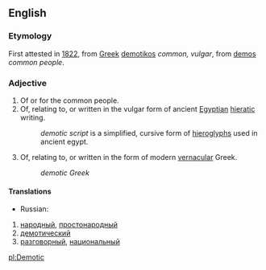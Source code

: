 ==English==
===Etymology===
First attested in [[w:1822|1822]], from [[Greek]] [[demotikos]] ''common, vulgar'', from [[demos]] ''common people''.

===Adjective===
#Of or for the common people.
#Of, relating to, or written in the vulgar form of ancient [[Egyptian]] [[hieratic]] writing.
#:''demotic script'' is a simplified, cursive form of [[hieroglyph]]s used in ancient egypt.
#Of, relating to, or written in the form of modern [[vernacular]] Greek.
#:''demotic Greek''

====Translations====
*Russian:
#[[народный]], [[простонародный]]
#[[демотический]]
#[[разговорный]], [[национальный]]

[[pl:Demotic]]